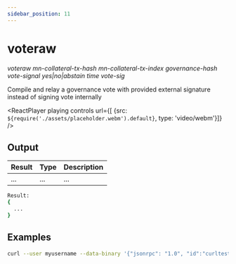 ```yaml
---
sidebar_position: 11
---
```


# voteraw

*voteraw mn-collateral-tx-hash mn-collateral-tx-index governance-hash vote-signal yes|no|abstain time vote-sig*

Compile and relay a governance vote with provided external signature instead of signing vote internally


<ReactPlayer playing controls url={[
    {src: `${require('./assets/placeholder.webm').default}`, type: 'video/webm'}]} />

## Output

| Result | Type | Description |
|--|--|--|
| ... | ... | ... |

```bash
Result:
{
  ...
}
```

## Examples
```bash
curl --user myusername --data-binary '{"jsonrpc": "1.0", "id":"curltest", "method": "voteraw", "params": [] }' -H 'content-type: text/plain;' http://127.0.0.1:9998/
```


